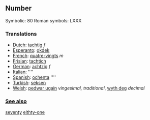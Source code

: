 ==Number==

Symbolic: 80
Roman symbols: LXXX

===Translations===

*[[Dutch]]: [[tachtig]] ''f''
*[[Esperanto]]: [[okdek]]
*[[French]]: [[quatre-vingts]] ''m''
*[[Frisian]]: [[tachtich]]
*[[German]]: [[achtzig]] ''f''
*[[Italian]]: [[]] ''''
*[[Spanish]]: [[ochenta]] ''''
*[[Turkish]]: [[seksen]]
*[[Welsh]]: [[pedwar ugain]] ''vingesimal, traditional'', [[wyth deg]] ''decimal''


=== [[See also]] ===

[[seventy]] [[eithty-one]]